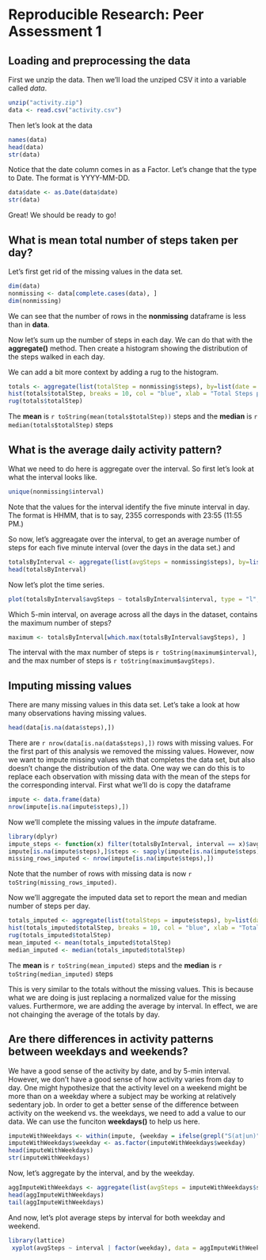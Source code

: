 Reproducible Research: Peer Assessment 1
===========================================

## Loading and preprocessing the data
First we unzip the data. Then we'll load the unziped CSV it into a variable called *data*.  
```r
unzip("activity.zip")
data <- read.csv("activity.csv")
```
  
Then let's look at the data
```r
names(data)
head(data)
str(data)
```

Notice that the date column comes in as a Factor. Let's change that the type to Date. The format is YYYY-MM-DD.

```r
data$date <- as.Date(data$date)
str(data)
```

Great! We should be ready to go!
  


## What is mean total number of steps taken per day?
Let's first get rid of the missing values in the data set.
```r
dim(data)
nonmissing <- data[complete.cases(data), ]
dim(nonmissing)
```
We can see that the number of rows in the **nonmissing** dataframe is less than in **data**.

Now let's sum up the number of steps in each day. We can do that with the **aggregate()** method. Then create a histogram showing the distribution of the steps walked in each day.

We can add a bit more context by adding a rug to the histogram.

```r
totals <- aggregate(list(totalStep = nonmissing$steps), by=list(date = nonmissing$date), FUN = sum)
hist(totals$totalStep, breaks = 10, col = "blue", xlab = "Total Steps per day", main = "Distribution of Total Steps per Day")
rug(totals$totalStep)
```

The **mean** is `r toString(mean(totals$totalStep))` steps and the **median** is `r median(totals$totalStep)` steps

## What is the average daily activity pattern?
What we need to do here is aggregate over the interval. So first let's look at what the interval looks like.

```r
unique(nonmissing$interval)
```

Note that the values for the interval identify the five minute interval in day. The format is HHMM, that is to say, 2355 corresponds with 23:55 (11:55 PM.)

So now, let's aggreagate over the interval, to get an average number of steps for each five minute interval (over the days in the data set.) and 

```r
totalsByInterval <- aggregate(list(avgSteps = nonmissing$steps), by=list(interval = nonmissing$interval), FUN = mean)
head(totalsByInterval)
```

Now let's plot the time series.
``` r
plot(totalsByInterval$avgSteps ~ totalsByInterval$interval, type = "l", col = "red", main = "Average Number of Steps Taken by 5-minute Interval (across all days)", ylab = "Average number of steps", xlab = "Interval (in HHMM format)")
```

Which 5-min interval, on average across all the days in the dataset, contains the maximum number of steps?
``` r
maximum <- totalsByInterval[which.max(totalsByInterval$avgSteps), ]
```
The interval with the max number of steps is `r toString(maximum$interval)`, and the max number of steps is `r toString(maximum$avgSteps)`.

## Imputing missing values
There are many missing values in this data set. Let's take a look at how many observations having missing values.

```r
head(data[is.na(data$steps),])
```

There are `r nrow(data[is.na(data$steps),])` rows with missing values. For the first part of this analysis we removed the missing values. However, now we want to impute missing values with that completes the data set, but also doesn't change the distribution of the data. One way we can do this is to replace each observation with missing data with the mean of the steps for the corresponding interval. First what we'll do is copy the dataframe

```r
impute <- data.frame(data)
nrow(impute[is.na(impute$steps),])
```

Now we'll complete the missing values in the *impute* dataframe.

```r
library(dplyr)
impute_steps <- function(x) filter(totalsByInterval, interval == x)$avgSteps
impute[is.na(impute$steps),]$steps <- sapply(impute[is.na(impute$steps),]$interval, impute_steps)
missing_rows_imputed <- nrow(impute[is.na(impute$steps),])
```

Note that the number of rows with missing data is now `r toString(missing_rows_imputed)`.

Now we'll aggregate the imputed data set to report the mean and median number of steps per day.

```r
totals_imputed <- aggregate(list(totalSteps = impute$steps), by=list(date = impute$date), FUN = sum)
hist(totals_imputed$totalStep, breaks = 10, col = "blue", xlab = "Total Steps per day", main = "Distribution of Total Steps per Day")
rug(totals_imputed$totalStep)
mean_imputed <- mean(totals_imputed$totalStep)
median_imputed <- median(totals_imputed$totalStep)
```
The **mean** is `r toString(mean_imputed)` steps and the **median** is `r toString(median_imputed)` steps

This is very similar to the totals without the missing values. This is because what we are doing is just replacing a normalized value for the missing values. Furthermore, we are adding the average by interval. In effect, we are not chainging the average of the totals by day.

## Are there differences in activity patterns between weekdays and weekends?
We have a good sense of the activity by date, and by 5-min interval. However, we don't have a good sense of how activity varies from day to day. One might hypothesize that the activity level on a weekend might be more than on a weekday where a subject may be working at relatively sedentary job. In order to get a better sense of the difference between activity on the weekend vs. the weekdays, we need to add a value to our data. We can use the funciton **weekdays()** to help us here.

```r
imputeWithWeekdays <- within(impute, {weekday = ifelse(grepl("S(at|un)", weekdays(impute$date, abbreviate=TRUE)), "weekend", "weekday")})
imputeWithWeekdays$weekday <- as.factor(imputeWithWeekdays$weekday)
head(imputeWithWeekdays)
str(imputeWithWeekdays)
```

Now, let's aggregate by the interval, and by the weekday.
```r
aggImputeWithWeekdays <- aggregate(list(avgSteps = imputeWithWeekdays$steps), by=list(interval = imputeWithWeekdays$interval, weekday = imputeWithWeekdays$weekday), FUN=mean)
head(aggImputeWithWeekdays)
tail(aggImputeWithWeekdays)
```

And now, let's plot average steps by interval for both weekday and weekend.
```r
library(lattice)
 xyplot(avgSteps ~ interval | factor(weekday), data = aggImputeWithWeekdays, type = "l", xlab = "Interval", ylab = "Avg. Number of Steps", main = "Average Number of Steps by Interval for Weekdays and Weekends", layout = c(1,2))
```
